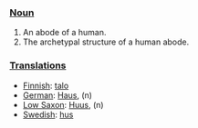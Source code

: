 ===[[Noun]]===
#An abode of a human.
#The archetypal structure of a human abode.

===[[Translation]]s===
*[[Finnish]]: [[talo]]
*[[German]]: [[Haus]], (n)
*[[Low Saxon]]: [[Huus]], (n)
*[[Swedish]]: [[hus]]